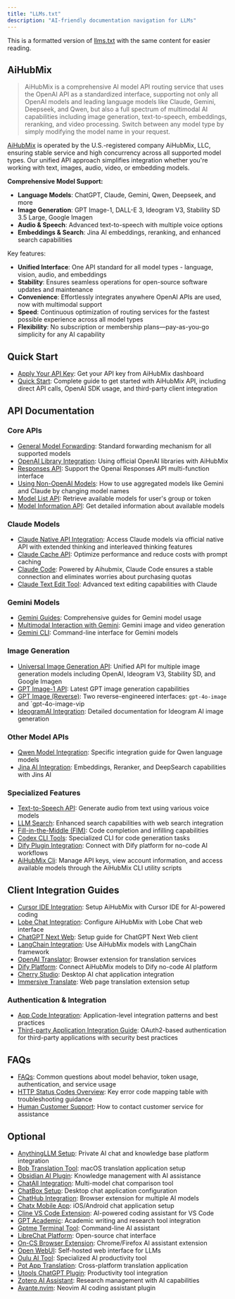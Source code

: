```yaml
---
title: "LLMs.txt"
description: "AI-friendly documentation navigation for LLMs"
---
```


This is a formatted version of [llms.txt](https://docs.aihubmix.com/public/llms.txt)  with the same content for easier reading.

## AiHubMix

> AiHubMix is a comprehensive AI model API routing service that uses the OpenAI API as a standardized interface, supporting not only all OpenAI models and leading language models like Claude, Gemini, Deepseek, and Qwen, but also a full spectrum of multimodal AI capabilities including image generation, text-to-speech, embeddings, reranking, and video processing. Switch between any model type by simply modifying the model name in your request.

[AiHubMix](https://aihubmix.com/) is operated by the U.S.-registered company AiHubMix, LLC, ensuring stable service and high concurrency across all supported model types. Our unified API approach simplifies integration whether you're working with text, images, audio, video, or embedding models.

**Comprehensive Model Support:**
- **Language Models**: ChatGPT, Claude, Gemini, Qwen, Deepseek, and more
- **Image Generation**: GPT Image-1, DALL-E 3, Ideogram V3, Stability SD 3.5 Large, Google Imagen
- **Audio & Speech**: Advanced text-to-speech with multiple voice options
- **Embeddings & Search**: Jina AI embeddings, reranking, and enhanced search capabilities

Key features:
- **Unified Interface**: One API standard for all model types - language, vision, audio, and embeddings
- **Stability**: Ensures seamless operations for open-source software updates and maintenance
- **Convenience**: Effortlessly integrates anywhere OpenAI APIs are used, now with multimodal support
- **Speed**: Continuous optimization of routing services for the fastest possible experience across all model types
- **Flexibility**: No subscription or membership plans—pay-as-you-go simplicity for any AI capability

## Quick Start

- [Apply Your API Key](https://aihubmix.com/token): Get your API key from AiHubMix dashboard
- [Quick Start](https://docs.aihubmix.com/en/quick-start): Complete guide to get started with AiHubMix API, including direct API calls, OpenAI SDK usage, and third-party client integration

## API Documentation

### Core APIs

- [General Model Forwarding](https://docs.aihubmix.com/en/api/General-Model-Forwarding): Standard forwarding mechanism for all supported models
- [OpenAI Library Integration](https://docs.aihubmix.com/en/api/OpenAI-library): Using official OpenAI libraries with AiHubMix
- [Responses API](https://docs.aihubmix.com/en/api/Responses-API): Support the Openai Responses API multi-function interface
- [Using Non-OpenAI Models](https://docs.aihubmix.com/en/api/Non-OpenAI-Models): How to use aggregated models like Gemini and Claude by changing model names
- [Model List API](https://docs.aihubmix.com/en/api/Model-List): Retrieve available models for user's group or token
- [Model Information API](https://docs.aihubmix.com/en/api/Model-Information): Get detailed information about available models

### Claude Models

- [Claude Native API Integration](https://docs.aihubmix.com/en/api/Claude-Native): Access Claude models via official native API with extended thinking and interleaved thinking features
- [Claude Cache API](https://docs.aihubmix.com/en/api/Claude-Cache): Optimize performance and reduce costs with prompt caching
- [Claude Code](https://docs.aihubmix.com/en/api/Claude-Code): Powered by Aihubmix, Claude Code ensures a stable connection and eliminates worries about purchasing quotas
- [Claude Text Edit Tool](https://docs.aihubmix.com/en/api/Claude-Text-Edit-Tool): Advanced text editing capabilities with Claude

### Gemini Models

- [Gemini Guides](https://docs.aihubmix.com/en/api/Gemini-Guides): Comprehensive guides for Gemini model usage
- [Multimodal Interaction with Gemini](https://docs.aihubmix.com/en/api/Multimodal-Interaction-with-Gemini): Gemini image and video generation
- [Gemini CLI](https://docs.aihubmix.com/en/api/Gemini-Cli): Command-line interface for Gemini models

### Image Generation

- [Universal Image Generation API](https://docs.aihubmix.com/en/api/Image-Gen): Unified API for multiple image generation models including OpenAI, Ideogram V3, Stability SD, and Google Imagen
- [GPT Image-1 API](https://docs.aihubmix.com/en/api/GPT-Image-1): Latest GPT image generation capabilities
- [GPT Image (Reverse)](https://docs.aihubmix.com/en/api/GPT-4o-image): Two reverse-engineered interfaces: `gpt-4o-image` and `gpt-4o-image-vip
- [IdeogramAI Integration](https://docs.aihubmix.com/en/api/IdeogramAI): Detailed documentation for Ideogram AI image generation

### Other Model APIs

- [Qwen Model Integration](https://docs.aihubmix.com/en/api/Qwen): Specific integration guide for Qwen language models
- [Jina AI Integration](https://docs.aihubmix.com/en/api/Jina-AI): Embeddings, Reranker, and DeepSearch capabilities with Jins AI

### Specialized Features

- [Text-to-Speech API](https://docs.aihubmix.com/en/api/TTS): Generate audio from text using various voice models
- [LLM Search](https://docs.aihubmix.com/en/api/LLM-Search): Enhanced search capabilities with web search integration
- [Fill-in-the-Middle (FIM)](https://docs.aihubmix.com/en/api/FIM): Code completion and infilling capabilities
- [Codex CLI Tools](https://docs.aihubmix.com/en/api/Codex-CLI): Specialized CLI for code generation tasks
- [Dify Plugin Integration](https://docs.aihubmix.com/en/api/Dify-plugin): Connect with Dify platform for no-code AI workflows
- [AiHubMix Cli](https://docs.aihubmix.com/en/api/Cli): Manage API keys, view account information, and access available models through the AiHubMix CLI utility scripts

## Client Integration Guides

- [Cursor IDE Integration](https://docs.aihubmix.com/en/clients/Cursor): Setup AiHubMix with Cursor IDE for AI-powered coding
- [Lobe Chat Integration](https://docs.aihubmix.com/en/clients/Lobe-Chat): Configure AiHubMix with Lobe Chat web interface
- [ChatGPT Next Web](https://docs.aihubmix.com/en/clients/ChatGPT-Next-Web): Setup guide for ChatGPT Next Web client
- [LangChain Integration](https://docs.aihubmix.com/en/clients/LangChain): Use AiHubMix models with LangChain framework
- [OpenAI Translator](https://docs.aihubmix.com/en/clients/OpenAI-Translator): Browser extension for translation services
- [Dify Platform](https://docs.aihubmix.com/en/clients/Dify): Connect AiHubMix models to Dify no-code AI platform
- [Cherry Studio](https://docs.aihubmix.com/en/clients/Cherry-Studio): Desktop AI chat application integration
- [Immersive Translate](https://docs.aihubmix.com/en/clients/Immersive-Translate): Web page translation extension setup

### Authentication & Integration

- [App Code Integration](https://docs.aihubmix.com/en/api/App-code): Application-level integration patterns and best practices
- [Third-party Application Integration Guide](https://docs.aihubmix.com/en/api/Auth): OAuth2-based authentication for third-party applications with security best practices

## FAQs

- [FAQs](https://docs.aihubmix.com/en/FAQs/faq): Common questions about model behavior, token usage, authentication, and service usage
- [HTTP Status Codes Overview](https://docs.aihubmix.com/en/FAQs/HTTP-Codes): Key error code mapping table with troubleshooting guidance
- [Human Customer Support](https://docs.aihubmix.com/en/FAQs/Human-Customer-Support): How to contact customer service for assistance

## Optional

- [AnythingLLM Setup](https://docs.aihubmix.com/en/clients/AnythingLLM): Private AI chat and knowledge base platform integration
- [Bob Translation Tool](https://docs.aihubmix.com/en/clients/Bob): macOS translation application setup
- [Obsidian AI Plugin](https://docs.aihubmix.com/en/clients/Obsidian): Knowledge management with AI assistance
- [ChatAll Integration](https://docs.aihubmix.com/en/clients/ChatAll): Multi-model chat comparison tool
- [ChatBox Setup](https://docs.aihubmix.com/en/clients/ChatBox): Desktop chat application configuration
- [ChatHub Integration](https://docs.aihubmix.com/en/clients/ChatHub): Browser extension for multiple AI models
- [Chatx Mobile App](https://docs.aihubmix.com/en/clients/Chatx): iOS/Android chat application setup
- [Cline VS Code Extension](https://docs.aihubmix.com/en/clients/Cline): AI-powered coding assistant for VS Code
- [GPT Academic](https://docs.aihubmix.com/en/clients/GPT-Academic): Academic writing and research tool integration
- [Gptme Terminal Tool](https://docs.aihubmix.com/en/clients/Gptme): Command-line AI assistant
- [LibreChat Platform](https://docs.aihubmix.com/en/clients/LibreChat): Open-source chat interface
- [On-CS Browser Extension](https://docs.aihubmix.com/en/clients/On-CS): Chrome/Firefox AI assistant extension
- [Open WebUI](https://docs.aihubmix.com/en/clients/Open-WebUI): Self-hosted web interface for LLMs
- [Oulu AI Tool](https://docs.aihubmix.com/en/clients/Oulu): Specialized AI productivity tool
- [Pot App Translation](https://docs.aihubmix.com/en/clients/Pot-App): Cross-platform translation application
- [Utools ChatGPT Plugin](https://docs.aihubmix.com/en/clients/Utools-ChatGPT): Productivity tool integration
- [Zotero AI Assistant](https://docs.aihubmix.com/en/clients/Zotero): Research management with AI capabilities
- [Avante.nvim](https://docs.aihubmix.com/en/clients/Avante.nvim): Neovim AI coding assistant plugin 